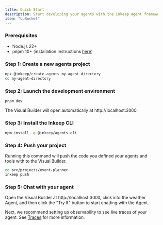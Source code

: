```yaml
---
title: Quick Start
description: Start developing your agents with the Inkeep Agent framework
icon: "LuRocket"    
---
```


### Prerequisites

- Node.js 22+
- pnpm 10+ (installation instructions [here](https://pnpm.io/installation))

### Step 1: Create a new agents project

```bash
npx @inkeep/create-agents my-agent-directory 
cd my-agent-directory
```

### Step 2: Launch the development environment

```bash
pnpm dev
```

The Visual Builder will open automatically at http://localhost:3000.

### Step 3: Install the Inkeep CLI

```bash
npm install -g @inkeep/agents-cli
```

### Step 4: Push your project

Running this command will push the code you defined your agents and tools with to the Visual Builder.

```bash
cd src/projects/event-planner
inkeep push
```

### Step 5: Chat with your agent

Open the Visual Builder at http://localhost:3000, click into the weather Agent, and then click the "Try It" button to start chatting with the Agent.

Next, we recommend setting up observability to see live traces of your agent. See [Traces](/quick-start/traces) for more information.
